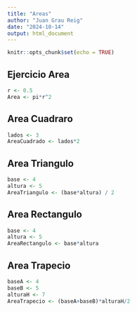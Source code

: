 ```yaml
---
title: "Areas"
author: "Juan Grau Reig"
date: "2024-10-14"
output: html_document
---
```


```r
knitr::opts_chunk$set(echo = TRUE)
```

## Ejercicio Area
```r
r <- 0.5
Area <- pi*r^2
```
## Area Cuadraro
```r
lados <- 3
AreaCuadrado <- lados*2
```

## Area Triangulo
```r
base <- 4
altura <- 5
AreaTriangulo <- (base*altura) / 2
```

## Area Rectangulo
```r
base <- 4
altura <- 5
AreaRectangulo <- base*altura
```

## Area Trapecio
```r
baseA <- 4
baseB <- 5
alturaH <- 7
AreaTrapecio <- (baseA+baseB)*alturaH/2
```
